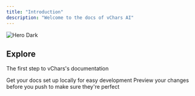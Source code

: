 ```yaml
---
title: "Introduction"
description: "Welcome to the docs of vChars AI"
---
```


<img alt="Hero Dark" classname="hidden dark:block" src="/vchars_cover.png" />

## Explore

The first step to vChars's documentation

<CardGroup cols={2}>
  <Card title="Data Schema" icon="pen-to-square" href="https://docs.vchars.ai/data/data_schema">
    Get your docs set up locally for easy development
  </Card>

  <Card title="Verification Process" icon="pen-to-square" href="https://docs.vchars.ai/data/verification">
    Preview your changes before you push to make sure they're perfect
  </Card>
</CardGroup>